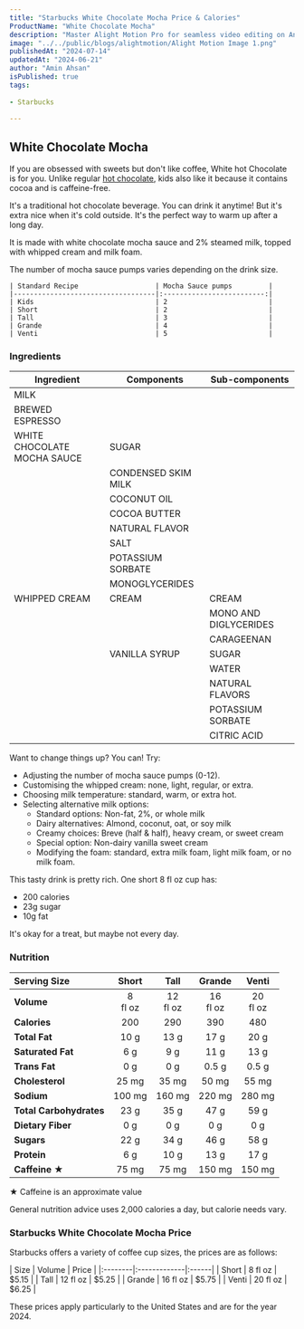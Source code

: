 ```yaml
---
title: "Starbucks White Chocolate Mocha Price & Calories"
ProductName: "White Chocolate Mocha" 
description: "Master Alight Motion Pro for seamless video editing on Android, iOS, and Tablets with our ultimate guide, unlocking advanced features and elevating your skills in 2024!"
image: "../../public/blogs/alightmotion/Alight Motion Image 1.png"
publishedAt: "2024-07-14"
updatedAt: "2024-06-21"
author: "Amin Ahsan"
isPublished: true
tags:
 
- Starbucks
      
---
```


 
## White Chocolate Mocha 
  
If you are obsessed with sweets but don't like coffee, White hot Chocolate is for you. Unlike regular [hot chocolate](https://starbucks-menu-with-prices.net/milk-juice-and-more/hot-chocolate), kids also like it because it contains cocoa and is caffeine-free. 

It's a traditional hot chocolate beverage. You can drink it anytime! But it's extra nice when it's cold outside. It's the perfect way to warm up after a long day.

It is made with white chocolate mocha sauce and 2% steamed milk, topped with whipped cream and milk foam.

The number of mocha sauce pumps varies depending on the drink size.
    
    | Standard Recipe                   | Mocha Sauce pumps         |
    |-----------------------------------|:-------------------------:| 
    | Kids                              | 2                         |
    | Short                             | 2                         |
    | Tall                              | 3                         |
    | Grande                            | 4                         |
    | Venti                             | 5                         |

### Ingredients
| Ingredient              | Components                         | Sub-components  |
|-------------------------|------------------------------------|-----------------|
| MILK                    |                                    |                 |
| BREWED ESPRESSO         |                                    |                 |
| WHITE CHOCOLATE MOCHA SAUCE   | SUGAR                        |                 |
|                         | CONDENSED SKIM MILK                |                 |
|                         | COCONUT OIL                        |                 |
|                         | COCOA BUTTER                       |                 |
|                         | NATURAL FLAVOR                     |                 |
|                         | SALT                               |                 |
|                         | POTASSIUM SORBATE                  |                 |
|                         | MONOGLYCERIDES                     |                 |
| WHIPPED CREAM           | CREAM                              | CREAM           |
|                         |                                    | MONO AND DIGLYCERIDES |
|                         |                                    | CARAGEENAN |
|                         | VANILLA SYRUP                      | SUGAR                 |
|                         |                                    | WATER |
|                         |                                    | NATURAL FLAVORS |
|                         |                                    | POTASSIUM SORBATE |
|                         |                                    | CITRIC ACID |


Want to change things up? You can! Try:
- Adjusting the number of mocha sauce pumps (0-12).
- Customising the whipped cream: none, light, regular, or extra.
- Choosing milk temperature: standard, warm, or extra hot.
- Selecting alternative milk options: 
  -  Standard options: Non-fat, 2%, or whole milk
  - Dairy alternatives: Almond, coconut, oat, or soy milk
  - Creamy choices: Breve (half & half), heavy cream, or sweet cream
  - Special option: Non-dairy vanilla sweet cream
  - Modifying the foam: standard, extra milk foam, light milk foam, or no milk foam.


This tasty drink is pretty rich. One short 8 fl oz cup has:
- 200 calories
- 23g sugar
- 10g fat

It's okay for a treat, but maybe not every day.



### Nutrition

|  Serving Size	            | Short          | Tall        | Grande   | Venti    |
|:--------------------------|:--------------:|:-----------:|:--------:|:--------:|
| **Volume**                | 8 <br/> fl oz  | 12 <br/> fl oz |  16 <br/> fl oz | 20 <br/> fl oz |
| **Calories**              | 200              | 290          | 390       | 480       |
| **Total Fat**             | 10 g            | 13 g         | 17 g      | 20 g      |
| **Saturated Fat**         | 6 g            | 9 g         | 11 g      | 13 g      |
| **Trans Fat**             | 0 g            | 0 g         | 0.5 g      | 0.5 g      |
| **Cholesterol**           | 25 mg           | 35 mg        | 50 mg     | 55 mg     |
| **Sodium**                | 100 mg           | 160 mg       | 220 mg    | 280 mg    | 
| **Total Carbohydrates**   | 23 g            | 35 g         | 47 g      | 59 g      |
| **Dietary Fiber**         | 0 g            | 0 g         | 0 g      | 0 g      |
| **Sugars**                | 22 g            | 34 g         | 46 g      | 58 g      |
| **Protein**               | 6 g            | 10 g         | 13 g      | 17 g      |
| **Caffeine ★**            | 75 mg          | 75 mg      | 150 mg   | 150 mg   |

★ Caffeine is an approximate value

General nutrition advice uses 2,000 calories a day, but calorie needs vary.

### Starbucks White Chocolate Mocha Price

Starbucks offers a variety of coffee cup sizes, the prices are as follows:

<div style={{width:"300px"}}>
| Size    |   Volume     | Price |
|:--------|:-------------|:------|
| Short   | 8 fl oz      | $5.15 |
| Tall    | 12 fl oz     | $5.25 |
| Grande  | 16 fl oz     | $5.75 |
| Venti   | 20 fl oz     | $6.25 |
</div>

These prices apply particularly to the United States and are for the year 2024.